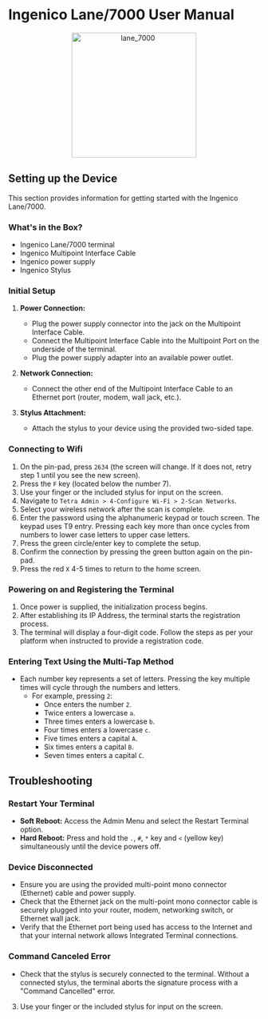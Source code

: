 # Ingenico Lane/7000 User Manual

<p align="center">
  <img src="images/pos-devices/lane_7000.png" alt="lane_7000" width="250" />
</p>

## Setting up the Device

This section provides information for getting started with the Ingenico Lane/7000.

### What's in the Box?

- Ingenico Lane/7000 terminal
- Ingenico Multipoint Interface Cable
- Ingenico power supply
- Ingenico Stylus

### Initial Setup

1. **Power Connection:**

   - Plug the power supply connector into the jack on the Multipoint Interface Cable.
   - Connect the Multipoint Interface Cable into the Multipoint Port on the underside of the terminal.
   - Plug the power supply adapter into an available power outlet.

2. **Network Connection:**

   - Connect the other end of the Multipoint Interface Cable to an Ethernet port (router, modem, wall jack, etc.).

3. **Stylus Attachment:**
   - Attach the stylus to your device using the provided two-sided tape.

### Connecting to Wifi

1. On the pin-pad, press `2634` (the screen will change. If it does not, retry step 1 until you see the new screen).
2. Press the `F` key (located below the number 7).
3. Use your finger or the included stylus for input on the screen.
4. Navigate to `Tetra Admin > 4-Configure Wi-Fi > 2-Scan Networks`.
5. Select your wireless network after the scan is complete.
6. Enter the password using the alphanumeric keypad or touch screen. The keypad uses T9 entry. Pressing each key more than once cycles from numbers to lower case letters to upper case letters.
7. Press the green circle/enter key to complete the setup.
8. Confirm the connection by pressing the green button again on the pin-pad.
9. Press the red `X` 4-5 times to return to the home screen.

### Powering on and Registering the Terminal

1. Once power is supplied, the initialization process begins.
2. After establishing its IP Address, the terminal starts the registration process.
3. The terminal will display a four-digit code. Follow the steps as per your platform when instructed to provide a registration code.

### Entering Text Using the Multi-Tap Method

- Each number key represents a set of letters. Pressing the key multiple times will cycle through the numbers and letters.
  - For example, pressing `2`:
    - Once enters the number `2`.
    - Twice enters a lowercase `a`.
    - Three times enters a lowercase `b`.
    - Four times enters a lowercase `c`.
    - Five times enters a capital `A`.
    - Six times enters a capital `B`.
    - Seven times enters a capital `C`.

## Troubleshooting

### Restart Your Terminal

- **Soft Reboot:** Access the Admin Menu and select the Restart Terminal option.
- **Hard Reboot:** Press and hold the `.`, `#`, `*` key and `<` (yellow key) simultaneously until the device powers off.

### Device Disconnected

- Ensure you are using the provided multi-point mono connector (Ethernet) cable and power supply.
- Check that the Ethernet jack on the multi-point mono connector cable is securely plugged into your router, modem, networking switch, or Ethernet wall jack.
- Verify that the Ethernet port being used has access to the Internet and that your internal network allows Integrated Terminal connections.

### Command Canceled Error

- Check that the stylus is securely connected to the terminal. Without a connected stylus, the terminal aborts the signature process with a "Command Cancelled" error.

3. Use your finger or the included stylus for input on the screen.
